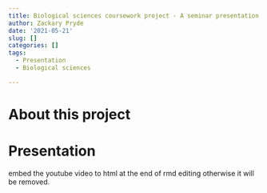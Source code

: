 ```yaml
---
title: Biological sciences coursework project - A seminar presentation
author: Zackary Pryde
date: '2021-05-21'
slug: []
categories: []
tags:
  - Presentation
  - Biological sciences

---
```


# About this project


# Presentation

embed the youtube video to html at the end of rmd editing otherwise it will be removed.